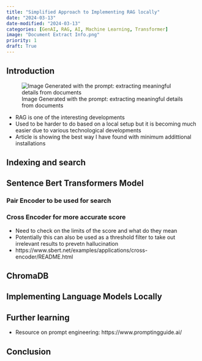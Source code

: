 ```yaml
---
title: "Simplified Approach to Implementing RAG locally"
date: "2024-03-13"
date-modified: "2024-03-13"
categories: [GenAI, RAG, AI, Machine Learning, Transformer]
image: "Document Extract Info.png"
priority: 1
draft: True
---
```


## Introduction

![Image Generated with the prompt: extracting meaningful details from documents]("Document Extract Info.png")

- RAG is one of the interesting developments
- Used to be harder to do based on a local setup but it is becoming much easier due to various technological developments
- Article is showing the best way I have found with minimum addittional installations

## Indexing and search

## Sentence Bert Transformers Model

### Pair Encoder to be used for search

### Cross Encoder for more accurate score

- Need to check on the limits of the score and what do they mean
- Potentially this can also be used as a threshold filter to take out irrelevant results to prevetn hallucination
- https://www.sbert.net/examples/applications/cross-encoder/README.html

## ChromaDB

## Implementing Language Models Locally

## Further learning

- Resource on prompt engineering: https://www.promptingguide.ai/

## Conclusion

